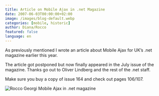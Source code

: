 ```yaml
---
title: Article on Mobile Ajax in .net Magazine
date: 2007-06-03T00:00:00+02:00
image: /images/blog-default.webp
categories: [mobile, historic]
author: Diana/Rocco
featured: false
language: en
---
```


<div class="entry-content">
<img style="float: right; margin-left: 10px;" src="http://pavingways.com/wp-content/uploads/net164cover130.gif" alt="" />As previously mentioned I wrote an article about Mobile Ajax for UK’s .net magazine earlier this year.



The article got postponed but now finally appeared in the July issue of the magazine. Thanks go out to Oliver Lindberg and the rest of the .net staff.



Make sure you buy a copy of issue 164 and check out pages 106/107.

<img src="http://pavingways.com/wp-content/uploads/netmag_moa_small.jpg" alt="Rocco Georgi Mobile Ajax in .net magazine" />
</div>

